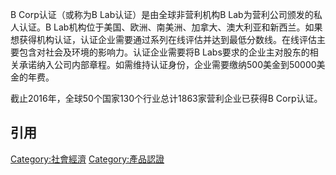 {{multiple issues|
{{copyedit|time=2017-04-02T08:11:25+00:00}}
{{inappropriate tone|time=2017-04-02T08:11:25+00:00}}
{{unreferenced|time=2017-04-02T08:11:25+00:00}}
}}
B Corp认证（或称为B Lab认证）是由全球非营利机构B Lab为营利公司颁发的私人认证。B Lab机构位于美国、欧洲、南美洲、加拿大、澳大利亚和新西兰。如果想获得机构认证，认证企业需要通过系列在线评估并达到最低分数线。在线评估主要包含对社会及环境的影响力。认证企业需要将B Labs要求的企业主对股东的相关承诺纳入公司内部章程。如需维持认证身份，企业需要缴纳500美金到50000美金的年费。

截止2016年，全球50个国家130个行业总计1863家营利企业已获得B Corp认证。

== 引用 ==
{{reflist|33em}}

[[Category:社會經濟|Category:社會經濟]]
[[Category:產品認證|Category:產品認證]]